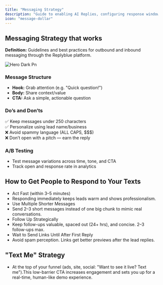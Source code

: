 ```yaml
---
title: "Messaging Strategy"
description: "Guide to enabling AI Replies, configuring response windows and training prompts"
icon: "message-dollar"
---
```


## <Icon icon="message-circle" /> Messaging Strategy that works

**Definition:** Guidelines and best practices for outbound and inbound messaging through the Replyblue platform.

![Hero Dark Pn](/images/hero-dark.png)

### Message Structure

- **Hook:** Grab attention (e.g. "Quick question\!")
- **Body:** Share context/value
- **CTA:** Ask a simple, actionable question

### Do’s and Don’ts

✅ Keep messages under 250 characters\
✅ Personalize using lead name/business\
❌ Avoid spammy language (ALL CAPS, \$\$\$)\
❌ Don’t open with a pitch — earn the reply

### A/B Testing

- Test message variations across time, tone, and CTA
- Track open and response rate in analytics

## <Icon icon="message-circle" />How to Get People to Respond to Your Texts

- Act Fast (within 3–5 minutes)
- Responding immediately keeps leads warm and shows professionalism.
- Use Multiple Shorter Messages
- Send 2–3 short messages instead of one big chunk to mimic real conversations.
- Follow Up Strategically
- Keep follow-ups valuable, spaced out (24\+ hrs), and concise. 2–3 follow-ups max.
- Wait to Send Links Until After First Reply
- Avoid spam perception. Links get better previews after the lead replies.

## <Icon icon="message-circle" />"Text Me" Strategy

- At the top of your funnel (ads, site, social: "Want to see it live? Text me").This low-barrier CTA increases engagement and sets you up for a real-time, human-like demo experience.